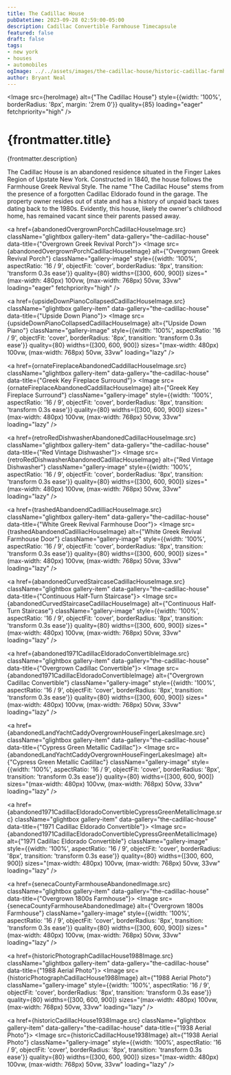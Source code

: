 ```yaml
---
title: The Cadillac House
pubDatetime: 2023-09-28 02:59:00-05:00
description: Cadillac Convertible Farmhouse Timecapsule
featured: false
draft: false
tags:
- new york
- houses
- automobiles
ogImage: ../../assets/images/the-cadillac-house/historic-cadillac-farmhouse-fingerlakes.jpg
author: Bryant Neal
---
```





<Image 
  src={heroImage} 
  alt={"The Cadillac House"}
  style={{width: '100%', borderRadius: '8px', margin: '2rem 0'}}
  quality={85}
  loading="eager"
  fetchpriority="high"
/>

# {frontmatter.title}
<p className="post-tagline" style={{ color: "#b9975c" }}>{frontmatter.description}</p>

The Cadillac House is an abandoned residence situated in the Finger Lakes Region of Upstate New York. Constructed in 1840, the house follows the Farmhouse Greek Revival Style. The name "The Cadillac House" stems from the presence of a forgotten Cadillac Eldorado found in the garage. The property owner resides out of state and has a history of unpaid back taxes dating back to the 1980s. Evidently, this house, likely the owner's childhood home, has remained vacant since their parents passed away.


<div className="gallery gallery--two">

<a href={abandonedOvergrownPorchCadillacHouseImage.src} className="glightbox gallery-item" data-gallery="the-cadillac-house" data-title={"Overgrown Greek Revival Porch"}>
  <Image 
    src={abandonedOvergrownPorchCadillacHouseImage} 
    alt={"Overgrown Greek Revival Porch"}
    className="gallery-image" 
    style={{width: '100%', aspectRatio: '16 / 9', objectFit: 'cover', borderRadius: '8px', transition: 'transform 0.3s ease'}}
    quality={80}
    widths={[300, 600, 900]}
    sizes="(max-width: 480px) 100vw, (max-width: 768px) 50vw, 33vw"
    loading="eager"
    fetchpriority="high"
  />
</a>

<a href={upsideDownPianoCollapsedCadillacHouseImage.src} className="glightbox gallery-item" data-gallery="the-cadillac-house" data-title={"Upside Down Piano"}>
  <Image 
    src={upsideDownPianoCollapsedCadillacHouseImage} 
    alt={"Upside Down Piano"}
    className="gallery-image" 
    style={{width: '100%', aspectRatio: '16 / 9', objectFit: 'cover', borderRadius: '8px', transition: 'transform 0.3s ease'}}
    quality={80}
    widths={[300, 600, 900]}
    sizes="(max-width: 480px) 100vw, (max-width: 768px) 50vw, 33vw"
    loading="lazy"
  />
</a>

<a href={ornateFireplaceAbandonedCaddillacHouseImage.src} className="glightbox gallery-item" data-gallery="the-cadillac-house" data-title={"Greek Key Fireplace Surround"}>
  <Image 
    src={ornateFireplaceAbandonedCaddillacHouseImage} 
    alt={"Greek Key Fireplace Surround"}
    className="gallery-image" 
    style={{width: '100%', aspectRatio: '16 / 9', objectFit: 'cover', borderRadius: '8px', transition: 'transform 0.3s ease'}}
    quality={80}
    widths={[300, 600, 900]}
    sizes="(max-width: 480px) 100vw, (max-width: 768px) 50vw, 33vw"
    loading="lazy"
  />
</a>

<a href={retroRedDishwasherAbandonedCadillacHouseImage.src} className="glightbox gallery-item" data-gallery="the-cadillac-house" data-title={"Red Vintage Dishwasher"}>
  <Image 
    src={retroRedDishwasherAbandonedCadillacHouseImage} 
    alt={"Red Vintage Dishwasher"}
    className="gallery-image" 
    style={{width: '100%', aspectRatio: '16 / 9', objectFit: 'cover', borderRadius: '8px', transition: 'transform 0.3s ease'}}
    quality={80}
    widths={[300, 600, 900]}
    sizes="(max-width: 480px) 100vw, (max-width: 768px) 50vw, 33vw"
    loading="lazy"
  />
</a>

<a href={trashedAbandoendCadilliacHouseImage.src} className="glightbox gallery-item" data-gallery="the-cadillac-house" data-title={"White Greek Revival Farmhouse Door"}>
  <Image 
    src={trashedAbandoendCadilliacHouseImage} 
    alt={"White Greek Revival Farmhouse Door"}
    className="gallery-image" 
    style={{width: '100%', aspectRatio: '16 / 9', objectFit: 'cover', borderRadius: '8px', transition: 'transform 0.3s ease'}}
    quality={80}
    widths={[300, 600, 900]}
    sizes="(max-width: 480px) 100vw, (max-width: 768px) 50vw, 33vw"
    loading="lazy"
  />
</a>

<a href={abandonedCurvedStaircaseCadillacHouseImage.src} className="glightbox gallery-item" data-gallery="the-cadillac-house" data-title={"Continuous Half-Turn Staircase"}>
  <Image 
    src={abandonedCurvedStaircaseCadillacHouseImage} 
    alt={"Continuous Half-Turn Staircase"}
    className="gallery-image" 
    style={{width: '100%', aspectRatio: '16 / 9', objectFit: 'cover', borderRadius: '8px', transition: 'transform 0.3s ease'}}
    quality={80}
    widths={[300, 600, 900]}
    sizes="(max-width: 480px) 100vw, (max-width: 768px) 50vw, 33vw"
    loading="lazy"
  />
</a>

<a href={abandoned1971CadillacEldoradoConvertibleImage.src} className="glightbox gallery-item" data-gallery="the-cadillac-house" data-title={"Overgrown Cadillac Convertible"}>
  <Image 
    src={abandoned1971CadillacEldoradoConvertibleImage} 
    alt={"Overgrown Cadillac Convertible"}
    className="gallery-image" 
    style={{width: '100%', aspectRatio: '16 / 9', objectFit: 'cover', borderRadius: '8px', transition: 'transform 0.3s ease'}}
    quality={80}
    widths={[300, 600, 900]}
    sizes="(max-width: 480px) 100vw, (max-width: 768px) 50vw, 33vw"
    loading="lazy"
  />
</a>

<a href={abandonedLandYachtCaddyOvergrownHouseFingerLakesImage.src} className="glightbox gallery-item" data-gallery="the-cadillac-house" data-title={"Cypress Green Metallic Cadillac"}>
  <Image 
    src={abandonedLandYachtCaddyOvergrownHouseFingerLakesImage} 
    alt={"Cypress Green Metallic Cadillac"}
    className="gallery-image" 
    style={{width: '100%', aspectRatio: '16 / 9', objectFit: 'cover', borderRadius: '8px', transition: 'transform 0.3s ease'}}
    quality={80}
    widths={[300, 600, 900]}
    sizes="(max-width: 480px) 100vw, (max-width: 768px) 50vw, 33vw"
    loading="lazy"
  />
</a>

<a href={abandoned1971CadillacEldoradoConvertibleCypressGreenMetallicImage.src} className="glightbox gallery-item" data-gallery="the-cadillac-house" data-title={"1971 Cadillac Eldorado Convertible"}>
  <Image 
    src={abandoned1971CadillacEldoradoConvertibleCypressGreenMetallicImage} 
    alt={"1971 Cadillac Eldorado Convertible"}
    className="gallery-image" 
    style={{width: '100%', aspectRatio: '16 / 9', objectFit: 'cover', borderRadius: '8px', transition: 'transform 0.3s ease'}}
    quality={80}
    widths={[300, 600, 900]}
    sizes="(max-width: 480px) 100vw, (max-width: 768px) 50vw, 33vw"
    loading="lazy"
  />
</a>

<a href={senecaCountyFarmhouseAbandonedImage.src} className="glightbox gallery-item" data-gallery="the-cadillac-house" data-title={"Overgrown 1800s Farmhouse"}>
  <Image 
    src={senecaCountyFarmhouseAbandonedImage} 
    alt={"Overgrown 1800s Farmhouse"}
    className="gallery-image" 
    style={{width: '100%', aspectRatio: '16 / 9', objectFit: 'cover', borderRadius: '8px', transition: 'transform 0.3s ease'}}
    quality={80}
    widths={[300, 600, 900]}
    sizes="(max-width: 480px) 100vw, (max-width: 768px) 50vw, 33vw"
    loading="lazy"
  />
</a>

<a href={historicPhotographCadillacHouse1988Image.src} className="glightbox gallery-item" data-gallery="the-cadillac-house" data-title={"1988 Aerial Photo"}>
  <Image 
    src={historicPhotographCadillacHouse1988Image} 
    alt={"1988 Aerial Photo"}
    className="gallery-image" 
    style={{width: '100%', aspectRatio: '16 / 9', objectFit: 'cover', borderRadius: '8px', transition: 'transform 0.3s ease'}}
    quality={80}
    widths={[300, 600, 900]}
    sizes="(max-width: 480px) 100vw, (max-width: 768px) 50vw, 33vw"
    loading="lazy"
  />
</a>

<a href={historicCadillacHouse1938Image.src} className="glightbox gallery-item" data-gallery="the-cadillac-house" data-title={"1938 Aerial Photo"}>
  <Image 
    src={historicCadillacHouse1938Image} 
    alt={"1938 Aerial Photo"}
    className="gallery-image" 
    style={{width: '100%', aspectRatio: '16 / 9', objectFit: 'cover', borderRadius: '8px', transition: 'transform 0.3s ease'}}
    quality={80}
    widths={[300, 600, 900]}
    sizes="(max-width: 480px) 100vw, (max-width: 768px) 50vw, 33vw"
    loading="lazy"
  />
</a>

</div>


